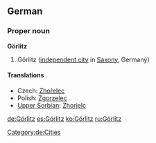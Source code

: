 ==German==
{{wikipedia}}
{{wikipedia|lang=de}}
===Proper noun===
'''Görlitz'''
# Görlitz ([[independent city]] in [[Saxony]], Germany)
====Translations====
*Czech: [[Zhořelec]]
*Polish: [[Zgorzelec]]
*[[Upper Sorbian]]: [[Zhorjelc]]
[[Category:de:Cities]]

[[de:Görlitz]]
[[es:Görlitz]]
[[ko:Görlitz]]
[[ru:Görlitz]]
